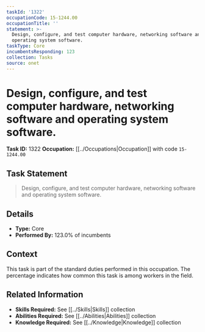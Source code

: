 ```yaml
---
taskId: '1322'
occupationCode: 15-1244.00
occupationTitle: ''
statement: >-
  Design, configure, and test computer hardware, networking software and
  operating system software.
taskType: Core
incumbentsResponding: 123
collection: Tasks
source: onet
---
```

# Design, configure, and test computer hardware, networking software and operating system software.

**Task ID:** 1322
**Occupation:** [[../Occupations|Occupation]] with code `15-1244.00`

## Task Statement

> Design, configure, and test computer hardware, networking software and operating system software.

## Details

- **Type:** Core
- **Performed By:** 123.0% of incumbents

## Context

This task is part of the standard duties performed in this occupation. The percentage indicates how common this task is among workers in the field.

## Related Information

- **Skills Required:** See [[../Skills|Skills]] collection
- **Abilities Required:** See [[../Abilities|Abilities]] collection
- **Knowledge Required:** See [[../Knowledge|Knowledge]] collection
